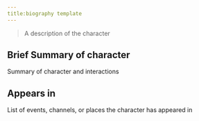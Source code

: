 ```yaml
---
title:biography template
---
```


> A description of the character

## Brief Summary of character

Summary of character and interactions

## Appears in

List of events, channels, or places the character has appeared in
